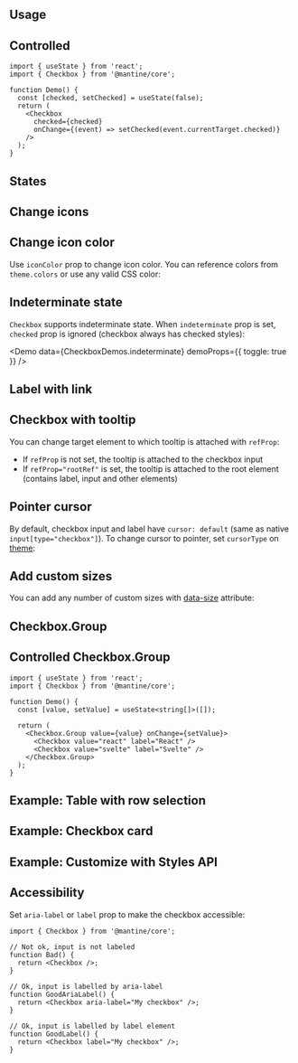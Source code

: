 

## Usage

<Demo data={CheckboxDemos.configurator} />

## Controlled

```tsx
import { useState } from 'react';
import { Checkbox } from '@mantine/core';

function Demo() {
  const [checked, setChecked] = useState(false);
  return (
    <Checkbox
      checked={checked}
      onChange={(event) => setChecked(event.currentTarget.checked)}
    />
  );
}
```

## States

<Demo data={CheckboxDemos.states} />

## Change icons

<Demo data={CheckboxDemos.icon} />

## Change icon color

Use `iconColor` prop to change icon color. You can reference colors from `theme.colors` or use any valid CSS color:

<Demo data={CheckboxDemos.iconColor} />

## Indeterminate state

`Checkbox` supports indeterminate state. When `indeterminate` prop is set,
`checked` prop is ignored (checkbox always has checked styles):

<Demo
  data={CheckboxDemos.indeterminate}
  demoProps={{ toggle: true }}
/>

## Label with link

<Demo data={CheckboxDemos.anchor} />

## Checkbox with tooltip

You can change target element to which tooltip is attached with `refProp`:

- If `refProp` is not set, the tooltip is attached to the checkbox input
- If `refProp="rootRef"` is set, the tooltip is attached to the root element (contains label, input and other elements)

<Demo data={CheckboxDemos.tooltip} />

## Pointer cursor

By default, checkbox input and label have `cursor: default` (same as native `input[type="checkbox"]`).
To change cursor to pointer, set `cursorType` on [theme](/theming/theme-object/):

<Demo data={ThemingDemos.cursorType} />

## Add custom sizes

You can add any number of custom sizes with [data-size](/styles/data-attributes/) attribute:

<Demo data={CheckboxDemos.customSize} />

<WrapperProps component="Checkbox" />

## Checkbox.Group

<Demo data={CheckboxDemos.groupConfigurator} />

## Controlled Checkbox.Group

```tsx
import { useState } from 'react';
import { Checkbox } from '@mantine/core';

function Demo() {
  const [value, setValue] = useState<string[]>([]);

  return (
    <Checkbox.Group value={value} onChange={setValue}>
      <Checkbox value="react" label="React" />
      <Checkbox value="svelte" label="Svelte" />
    </Checkbox.Group>
  );
}
```

<GetElementRef component="Checkbox" refType="input" />

<StylesApiSelectors component="Checkbox" />

<Demo data={CheckboxDemos.stylesApi} />

## Example: Table with row selection

<Demo data={TableDemos.rowSelection} />

## Example: Checkbox card

<Demo data={CheckboxDemos.card} />

## Example: Customize with Styles API

<Demo data={CheckboxDemos.customize} />

## Accessibility

Set `aria-label` or `label` prop to make the checkbox accessible:

```tsx
import { Checkbox } from '@mantine/core';

// Not ok, input is not labeled
function Bad() {
  return <Checkbox />;
}

// Ok, input is labelled by aria-label
function GoodAriaLabel() {
  return <Checkbox aria-label="My checkbox" />;
}

// Ok, input is labelled by label element
function GoodLabel() {
  return <Checkbox label="My checkbox" />;
}
```
